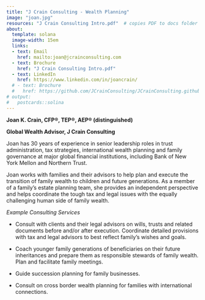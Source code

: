```yaml
---
title: "J Crain Consulting - Wealth Planning"
image: "joan.jpg"
resources: "J Crain Consulting Intro.pdf"  # copies PDF to docs folder upon new render; best practice -- don't place PDF into docs folder
about: 
  template: solana
  image-width: 15em
  links:
  - text: Email
    href: mailto:joan@jcrainconsulting.com
  - text: Brochure
    href: "J Crain Consulting Intro.pdf"
  - text: LinkedIn
    href: https://www.linkedin.com/in/joancrain/
  # - text: Brochure
  #   href: https://github.com/JCrainConsulting/JCrainConsulting.github.io/raw/main/J%20Crain%20Consulting%20Intro.pdf
# output:
#   postcards::solina
---
```


**Joan K. Crain, CFP®, TEP®, AEP® (distinguished)**

**Global Wealth Advisor, J Crain Consulting**

Joan has 30 years of experience in senior leadership roles in trust administration, tax strategies,  international wealth planning and family governance at major global financial institutions, including Bank of New York Mellon and Northern Trust.

Joan works with families and their advisors to help plan and execute the transition of family wealth to children and future generations. As a member of a family’s estate planning team, she provides an independent perspective and helps coordinate the tough tax and legal issues with the equally challenging human side of family wealth.

*Example Consulting Services*

-  Consult with clients and their legal advisors on wills, trusts and related documents before and/or after execution. Coordinate detailed provisions with tax and legal advisors to best reflect family’s wishes and goals.

- Coach younger family generations of beneficiaries on their future inheritances and prepare them as responsible stewards of family wealth. Plan and facilitate family meetings. 

- Guide succession planning for family businesses. 

- Consult on cross border wealth planning for families with international connections.




